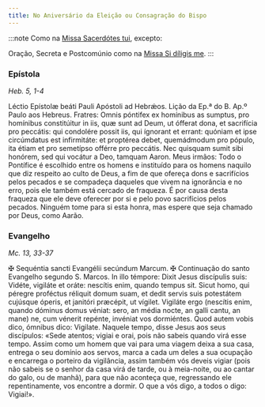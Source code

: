 ```yaml
---
title: No Aniversário da Eleição ou Consagração do Bispo
---
```


:::note
Como na [Missa Sacerdótes tui](/missal/comum/12confessorespontifices2), excepto:

Oração, Secreta e Postcomúnio como na [Missa Si díligis me](/missal/comum/sumospontifices).
:::

### Epístola

_Heb. 5, 1-4_

<div class="grid grid-cols-2 gap-5">
  <span class="text-justify">
    Léctio Epístolæ beáti Pauli Apóstoli ad Hebrǽos.
  </span>
  <span class="text-justify">Lição da Ep.ª do B. Ap.º Paulo aos Hebreus.</span>
  <span class="text-justify">
    Fratres: Omnis póntifex ex homínibus as sumptus, pro homínibus constitúitur
    in iis, quæ sunt ad Deum, ut ófferat dona, et sacrifícia pro peccátis: qui
    condolére possit iis, qui ígnorant et errant: quóniam et ipse circúmdatus
    est infirmitáte: et proptérea debet, quemádmodum pro pópulo, ita étiam et
    pro semetípso offérre pro peccátis. Nec quisquam sumit sibi honórem, sed qui
    vocátur a Deo, tamquam Aaron.
  </span>
  <span class="text-justify">
    Meus irmãos: Todo o Pontífice é escolhido entre os homens e instituído para
    os homens naquilo que diz respeito ao culto de Deus, a fim de que ofereça
    dons e sacrifícios pelos pecados e se compadeça daqueles que vivem na
    ignorância e no erro, pois ele também está cercado de fraqueza. É por causa
    desta fraqueza que ele deve oferecer por si e pelo povo sacrifícios pelos
    pecados. Ninguém tome para si esta honra, mas espere que seja chamado por
    Deus, como Aarão.
  </span>
</div>

### Evangelho

_Mc. 13, 33-37_

<div class="grid grid-cols-2 gap-5">
  <span class="text-justify">
    <span class="text-red-500">&#10016;</span> Sequéntia sancti Evangélii
    secúndum Marcum.
  </span>
  <span class="text-justify">
    <span class="text-red-500">&#10016;</span> Continuação do santo Evangelho
    segundo S. Marcos.
  </span>
  <span class="text-justify">
    In illo témpore: Dixit Jesus discípulis suis: Vidéte, vigiláte et oráte:
    nescítis enim, quando tempus sit. Sicut homo, qui péregre proféctus réliquit
    domum suam, et dedit servis suis potestátem cujúsque óperis, et janitóri
    præcépit, ut vígilet. Vigiláte ergo (nescítis enim, quando dóminus domus
    véniat: sero, an média nocte, an galli cantu, an mane) ne, cum vénerit
    repénte, invéniat vos dormiéntes. Quod autem vobis dico, ómnibus dico:
    Vigilate.
  </span>
  <span class="text-justify">
    Naquele tempo, disse Jesus aos seus discípulos: «Sede atentos; vigiai e
    orai, pois não sabeis quando virá esse tempo. Assim como um homem que vai
    para uma viagem deixa a sua casa, entrega o seu domínio aos servos, marca a
    cada um deles a sua ocupação e encarrega o porteiro da vigilância, assim
    também vós deveis vigiar (pois não sabeis se o senhor da casa virá de tarde,
    ou à meia-noite, ou ao cantar do galo, ou de manhã), para que não aconteça
    que, regressando ele repentinamente, vos encontre a dormir. O que a vós
    digo, a todos o digo: Vigiai!».
  </span>
</div>
